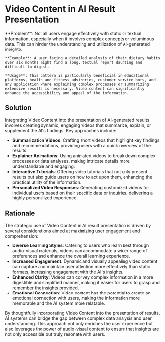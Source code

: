 # Video Content in AI Result Presentation

   <div className="bg-neutral-100 dark:bg-neutral-800 px-16 py-10 border">
    **Problem**: Not all users engage effectively with static or textual information, especially when it involves complex concepts or voluminous data. This can hinder the understanding and utilization of AI-generated insights.

    **Example**: A user facing a detailed analysis of their dietary habits over six months might find a long, textual report daunting and difficult to digest.

    **Usage**: This pattern is particularly beneficial in educational platforms, health and fitness advisories, customer service bots, and any application where explaining complex processes or summarizing extensive results is necessary. Video content can significantly enhance the accessibility and appeal of the information.

   </div>

## Solution

Integrating Video Content into the presentation of AI-generated results involves creating dynamic, engaging videos that summarize, explain, or supplement the AI's findings. Key approaches include:

- **Summarization Videos**: Crafting short videos that highlight key findings and recommendations, providing users with a quick overview of the results.
- **Explainer Animations**: Using animated videos to break down complex processes or data analyses, making intricate details more understandable and engaging.
- **Interactive Tutorials**: Offering video tutorials that not only present results but also guide users on how to act upon them, enhancing the practical utility of the information.
- **Personalized Video Responses**: Generating customized videos for individual users based on their specific data or inquiries, delivering a highly personalized experience.

## Rationale

The strategic use of Video Content in AI result presentation is driven by several considerations aimed at maximizing user engagement and comprehension:

- **Diverse Learning Styles**: Catering to users who learn best through audio-visual materials, videos can accommodate a wider range of preferences and enhance the overall learning experience.
- **Increased Engagement**: Dynamic and visually appealing video content can capture and maintain user attention more effectively than static formats, increasing engagement with the AI's insights.
- **Enhanced Clarity**: Videos can convey complex information in a more digestible and simplified manner, making it easier for users to grasp and remember the insights provided.
- **Emotional Connection**: Video content has the potential to create an emotional connection with users, making the information more memorable and the AI system more relatable.

By thoughtfully incorporating Video Content into the presentation of results, AI systems can bridge the gap between complex data analysis and user understanding. This approach not only enriches the user experience but also leverages the power of audio-visual content to ensure that insights are not only accessible but truly resonate with users.
